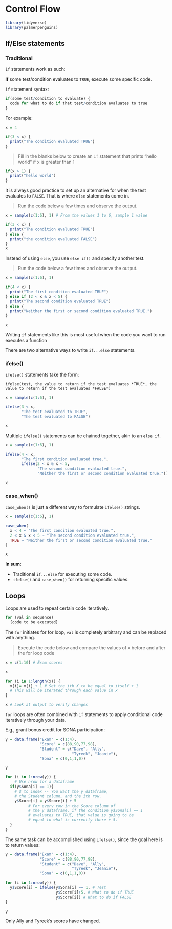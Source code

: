 # Control Flow

```r
library(tidyverse)
library(palmerpenguins)
```

## If/Else statements

### Traditional

`if` statements work as such: 

**if** some test/condition evaluates to `TRUE`, execute some specific code. 

`if` statement syntax:

```r
if(some test/condition to evaluate) {
  code for what to do if that test/condition evaluates to true
}
```

For example:

```r
x = 4

if(3 < x) {
  print("The condition evaluated TRUE")
}
```

> Fill in the blanks below to create an `if` statement that prints "hello world" if x is greater than 1

```r
if(x > 1) {
  print("hello world")
}
```

It is always good practice to set up an alternative for when the test evaluates to `FALSE`. That is where `else` statements come in.

> Run the code below a few times and observe the output.

```r
x = sample(c(1:6), 1) # From the values 1 to 6, sample 1 value

if(3 < x) {
  print("The condition evaluated TRUE")
} else {
  print("the condition evaluated FALSE")
}
x
```

Instead of using `else`, you use `else if()` and specify another test. 

> Run the code below a few times and observe the output.

```r
x = sample(c(1:6), 1)

if(4 < x) {
  print("The first condition evaluated TRUE")
} else if (2 < x & x < 5) { 
  print("The second condition evaluated TRUE")
} else {
  print("Neither the first or second condition evaluated TRUE.")
}

x
```

Writing `if` statements like this is most useful when the code you want to run executes a function

There are two alternative ways to write `if...else` statements. 

### ifelse()

`ifelse()` statements take the form:

`ifelse(test, the value to return if the test evaluates *TRUE*, the value to return if the test evaluates *FALSE*)`

```r
x = sample(c(1:6), 1)

ifelse(3 < x, 
       "The test evaluated to TRUE", 
       "The test evaluated to FALSE")

x
```

Multiple `ifelse()` statements can be chained together, akin to an `else if`.

```r
x = sample(c(1:6), 1)

ifelse(4 < x, 
       "The first condition evaluated true.",
       ifelse(2 < x & x < 5, 
              "The second condition evaluated true.", 
              "Neither the first or second condition evaluated true."))

x
```

### case_when()

`case_when()` is just a different way to formulate `ifelse()` strings.

```r
x = sample(c(1:6), 1)

case_when(
  x < 4 ~ "The first condition evaluated true.",
  2 < x & x < 5 ~ "The second condition evaluated true.",
  TRUE ~ "Neither the first or second condition evaluated true."
)

x
```

**In sum:**

- Traditional `if...else` for executing some code.
- `ifelse()` and `case_when()` for returning specific values.

## Loops

Loops are used to repeat certain code iteratively.

```r
for (val in sequence) 
  {code to be executed}
```

The `for` initiates for for loop, `val` is completely arbitrary and can be replaced with anything.

> Execute the code below and compare the values of x before and after the for loop code

```r
x = c(1:10) # Exam scores

x

for (i in 1:length(x)) {
  x[i]= x[i] + 1 # Set the ith X to be equal to itself + 1
  # This will be iterated through each value in x
}

x # Look at output to verify changes
```

`for` loops are often combined with `if` statements to apply conditional code iteratively through your data. 

E.g., grant bonus credit for SONA participation:

```r
y = data.frame("Exam" = c(1:4), 
               "Score" = c(88,90,77,98), 
               "Student" = c("Dave", "Ally", 
                             "Tyreek", "Jeanie"), 
               "Sona" = c(0,1,1,0))

y

for (i in 1:nrow(y)) { 
    # Use nrow for a dataframe
  if(y$Sona[i] == 1){ 
    # $ to index -- You want the y dataframe, 
    # the Student column, and the ith row. 
    y$Score[i] = y$Score[i] + 5 
          # For every row in the Score column of 
          # the y dataframe, if the condition y$Sona[i] == 1 
          # evaluates to TRUE, that value is going to be 
          # equal to what is currently there + 5.
  }
}
```

The same task can be accomplished using `ifelse()`, since the goal here is to return values:

```r
y = data.frame("Exam" = c(1:4), 
               "Score" = c(88,90,77,98), 
               "Student" = c("Dave", "Ally", 
                             "Tyreek", "Jeanie"), 
               "Sona" = c(0,1,1,0))

for (i in 1:nrow(y)) {
  y$Score[i] = ifelse(y$Sona[i] == 1, # Test
                      y$Score[i]+5, # What to do if TRUE
                      y$Score[i]) # What to do if FALSE
}

y
```

Only Ally and Tyreek's scores have changed.

